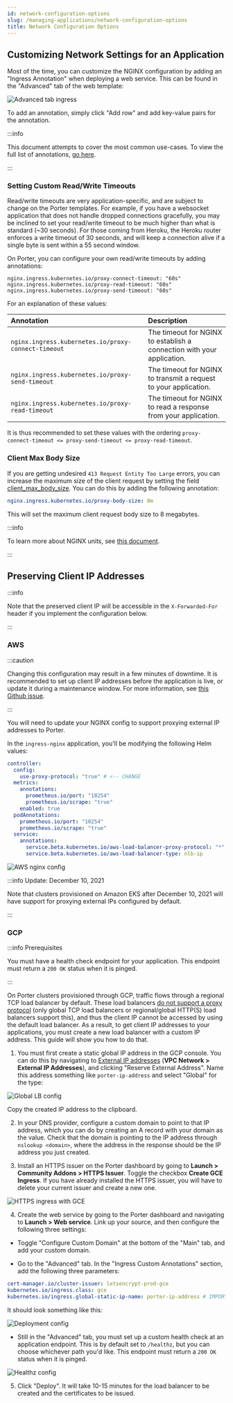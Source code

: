 ```yaml
---
id: network-configuration-options
slug: /managing-applications/network-configuration-options
title: Network Configuration Options
---
```


## Customizing Network Settings for an Application

Most of the time, you can customize the NGINX configuration by adding an "Ingress Annotation" when deploying a web service. This can be found in the "Advanced" tab of the web template:

![Advanced tab ingress](https://imagedelivery.net/l4LYM_vOYKe7O1NCT_Nc_g/0e1036fe-ef04-4bd5-abe9-8bcee6fc1d00/large "Screen Shot 2021-06-02 at 5.15.26 PM.png")

To add an annotation, simply click "Add row" and add key-value pairs for the annotation.

:::info

This document attempts to cover the most common use-cases. To view the full list of annotations, [go here](https://kubernetes.github.io/ingress-nginx/user-guide/nginx-configuration/annotations).

:::

### Setting Custom Read/Write Timeouts

Read/write timeouts are very application-specific, and are subject to change on the Porter templates. For example, if you have a websocket application that does not handle dropped connections gracefully, you may be inclined to set your read/write timeout to be much higher than what is standard (~30 seconds). For those coming from Heroku, the Heroku router enforces a write timeout of 30 seconds, and will keep a connection alive if a single byte is sent within a 55 second window.

On Porter, you can configure your own read/write timeouts by adding annotations:

```
nginx.ingress.kubernetes.io/proxy-connect-timeout: "60s"
nginx.ingress.kubernetes.io/proxy-read-timeout: "60s"
nginx.ingress.kubernetes.io/proxy-send-timeout: "60s"
```

For an explanation of these values:

| Annotation                                          | Description                                                            |
| :-------------------------------------------------- | :--------------------------------------------------------------------- |
| `nginx.ingress.kubernetes.io/proxy-connect-timeout` | The timeout for NGINX to establish a connection with your application. |
| `nginx.ingress.kubernetes.io/proxy-send-timeout`    | The timeout for NGINX to transmit a request to your application.       |
| `nginx.ingress.kubernetes.io/proxy-read-timeout`    | The timeout for NGINX to read a response from your application.        |

It is thus recommended to set these values with the ordering `proxy-connect-timeout <= proxy-send-timeout <= proxy-read-timeout`.

### Client Max Body Size

If you are getting undesired `413 Request Entity Too Large` errors, you can increase the maximum size of the client request by setting the field [client_max_body_size](http://nginx.org/en/docs/http/ngx_http_core_module.html#client_max_body_size). You can do this by adding the following annotation:

```yaml
nginx.ingress.kubernetes.io/proxy-body-size: 8m
```

This will set the maximum client request body size to 8 megabytes.

:::info

To learn more about NGINX units, see [this document](http://nginx.org/en/docs/syntax.html).

:::

## Preserving Client IP Addresses

:::info

Note that the preserved client IP will be accessible in the `X-Forwarded-For` header if you implement the configuration below.

:::

### AWS

:::caution

Changing this configuration may result in a few minutes of downtime. It is recommended to set up client IP addresses before the application is live, or update it during a maintenance window. For more information, see [this Github issue](https://github.com/porter-dev/porter/issues/632#issuecomment-832939982).

:::

You will need to update your NGINX config to support proxying external IP addresses to Porter.

In the `ingress-nginx` application, you'll be modifying the following Helm values:

```yaml
controller:
  config:
    use-proxy-protocol: "true" # <-- CHANGE
  metrics:
    annotations:
      prometheus.io/port: "10254"
      prometheus.io/scrape: "true"
    enabled: true
  podAnnotations:
    prometheus.io/port: "10254"
    prometheus.io/scrape: "true"
  service:
    annotations:
      service.beta.kubernetes.io/aws-load-balancer-proxy-protocol: "*" # <-- CHANGE
      service.beta.kubernetes.io/aws-load-balancer-type: nlb-ip
```

![AWS nginx config](https://imagedelivery.net/l4LYM_vOYKe7O1NCT_Nc_g/f22c7c1c-e9a4-45d6-6492-2c37e6c31200/large "Screen Shot 2021-05-11 at 10.08.32 AM.png")

:::info Update: December 10, 2021

Note that clusters provisioned on Amazon EKS after December 10, 2021 will have support for proxying external IPs configured by default.

:::

### GCP

:::info Prerequisites

You must have a health check endpoint for your application. This endpoint must return a `200 OK` status when it is pinged.

:::

On Porter clusters provisioned through GCP, traffic flows through a regional TCP load balancer by default. These load balancers [do not support a proxy protocol](https://kubernetes.github.io/ingress-nginx/deploy/#gce-gke) (only global TCP load balancers or regional/global HTTP(S) load balancers support this), and thus the client IP cannot be accessed by using the default load balancer. As a result, to get client IP addresses to your applications, you must create a new load balancer with a custom IP address. This guide will show you how to do that.

1. You must first create a static global IP address in the GCP console. You can do this by navigating to [External IP addresses](https://console.cloud.google.com/networking/addresses/list) (**VPC Network > External IP Addresses**), and clicking "Reserve External Address". Name this address something like `porter-ip-address` and select "Global" for the type:

![Global LB config](https://imagedelivery.net/l4LYM_vOYKe7O1NCT_Nc_g/f51bd6b7-f441-4a11-33b4-8859e0393800/large "Screen Shot 2021-05-10 at 2.25.04 PM.png")

Copy the created IP address to the clipboard.

2. In your DNS provider, configure a custom domain to point to that IP address, which you can do by creating an A record with your domain as the value. Check that the domain is pointing to the IP address through `nslookup <domain>`, where the address in the response should be the IP address you just created.

3. Install an HTTPS issuer on the Porter dashboard by going to **Launch > Community Addons > HTTPS Issuer**. Toggle the checkbox **Create GCE Ingress**. If you have already installed the HTTPS issuer, you will have to delete your current issuer and create a new one.

![HTTPS ingress with GCE](https://imagedelivery.net/l4LYM_vOYKe7O1NCT_Nc_g/c37f044c-9528-4531-2fdb-f1bbb7861a00/large "Screen Shot 2021-05-10 at 4.12.27 PM.png")

4. Create the web service by going to the Porter dashboard and navigating to **Launch > Web service**. Link up your source, and then configure the following three settings:

- Toggle "Configure Custom Domain" at the bottom of the "Main" tab, and add your custom domain.

- Go to the "Advanced" tab. In the "Ingress Custom Annotations" section, add the following three parameters:

```yaml
cert-manager.io/cluster-issuer: letsencrypt-prod-gce
kubernetes.io/ingress.class: gce
kubernetes.io/ingress.global-static-ip-name: porter-ip-address # IMPORTANT: replace this with the name of your static ip address!
```

It should look something like this:

![Deployment config](https://imagedelivery.net/l4LYM_vOYKe7O1NCT_Nc_g/66b77f56-b352-4b93-ed11-a7907284e500/large "Screen Shot 2021-05-10 at 4.24.01 PM.png")

- Still in the "Advanced" tab, you must set up a custom health check at an application endpoint. This is by default set to `/healthz`, but you can choose whichever path you'd like. This endpoint must return a `200 OK` status when it is pinged.

![Healthz config](https://imagedelivery.net/l4LYM_vOYKe7O1NCT_Nc_g/464a064d-ac58-436d-1d45-03a97b768100/large "Screen Shot 2021-05-10 at 4.24.13 PM.png")

5. Click "Deploy". It will take 10-15 minutes for the load balancer to be created and the certificates to be issued.
